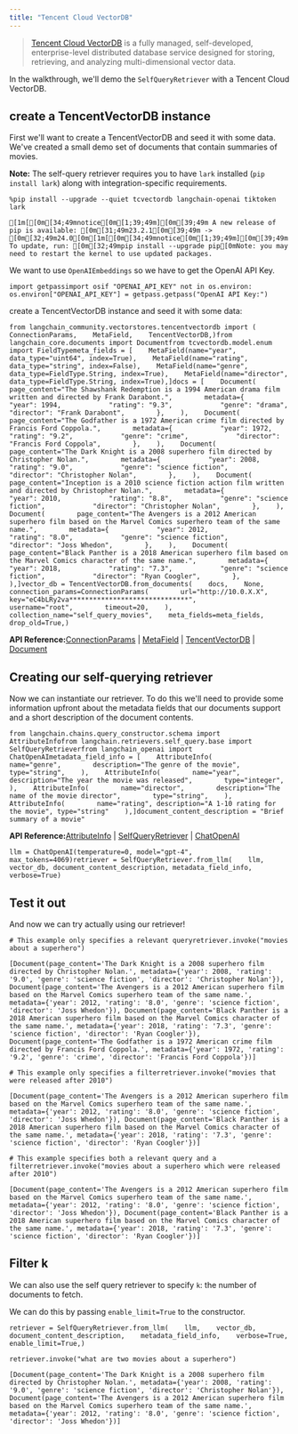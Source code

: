 ```yaml
---
title: "Tencent Cloud VectorDB"
---
```


> [Tencent Cloud VectorDB](https://cloud.tencent.com/document/product/1709) is a fully managed, self-developed, enterprise-level distributed database service designed for storing, retrieving, and analyzing multi-dimensional vector data.

In the walkthrough, we'll demo the `SelfQueryRetriever` with a Tencent Cloud VectorDB.

## create a TencentVectorDB instance

First we'll want to create a TencentVectorDB and seed it with some data. We've created a small demo set of documents that contain summaries of movies.

**Note:** The self-query retriever requires you to have `lark` installed (`pip install lark`) along with integration-specific requirements.

```
%pip install --upgrade --quiet tcvectordb langchain-openai tiktoken lark
```

```
[1m[[0m[34;49mnotice[0m[1;39;49m][0m[39;49m A new release of pip is available: [0m[31;49m23.2.1[0m[39;49m -> [0m[32;49m24.0[0m[1m[[0m[34;49mnotice[0m[1;39;49m][0m[39;49m To update, run: [0m[32;49mpip install --upgrade pip[0mNote: you may need to restart the kernel to use updated packages.
```

We want to use `OpenAIEmbeddings` so we have to get the OpenAI API Key.

```
import getpassimport osif "OPENAI_API_KEY" not in os.environ:    os.environ["OPENAI_API_KEY"] = getpass.getpass("OpenAI API Key:")
```

create a TencentVectorDB instance and seed it with some data:

```
from langchain_community.vectorstores.tencentvectordb import (    ConnectionParams,    MetaField,    TencentVectorDB,)from langchain_core.documents import Documentfrom tcvectordb.model.enum import FieldTypemeta_fields = [    MetaField(name="year", data_type="uint64", index=True),    MetaField(name="rating", data_type="string", index=False),    MetaField(name="genre", data_type=FieldType.String, index=True),    MetaField(name="director", data_type=FieldType.String, index=True),]docs = [    Document(        page_content="The Shawshank Redemption is a 1994 American drama film written and directed by Frank Darabont.",        metadata={            "year": 1994,            "rating": "9.3",            "genre": "drama",            "director": "Frank Darabont",        },    ),    Document(        page_content="The Godfather is a 1972 American crime film directed by Francis Ford Coppola.",        metadata={            "year": 1972,            "rating": "9.2",            "genre": "crime",            "director": "Francis Ford Coppola",        },    ),    Document(        page_content="The Dark Knight is a 2008 superhero film directed by Christopher Nolan.",        metadata={            "year": 2008,            "rating": "9.0",            "genre": "science fiction",            "director": "Christopher Nolan",        },    ),    Document(        page_content="Inception is a 2010 science fiction action film written and directed by Christopher Nolan.",        metadata={            "year": 2010,            "rating": "8.8",            "genre": "science fiction",            "director": "Christopher Nolan",        },    ),    Document(        page_content="The Avengers is a 2012 American superhero film based on the Marvel Comics superhero team of the same name.",        metadata={            "year": 2012,            "rating": "8.0",            "genre": "science fiction",            "director": "Joss Whedon",        },    ),    Document(        page_content="Black Panther is a 2018 American superhero film based on the Marvel Comics character of the same name.",        metadata={            "year": 2018,            "rating": "7.3",            "genre": "science fiction",            "director": "Ryan Coogler",        },    ),]vector_db = TencentVectorDB.from_documents(    docs,    None,    connection_params=ConnectionParams(        url="http://10.0.X.X",        key="eC4bLRy2va******************************",        username="root",        timeout=20,    ),    collection_name="self_query_movies",    meta_fields=meta_fields,    drop_old=True,)
```

**API Reference:**[ConnectionParams](https://python.langchain.com/api_reference/community/vectorstores/langchain_community.vectorstores.tencentvectordb.ConnectionParams.html) | [MetaField](https://python.langchain.com/api_reference/community/vectorstores/langchain_community.vectorstores.tencentvectordb.MetaField.html) | [TencentVectorDB](https://python.langchain.com/api_reference/community/vectorstores/langchain_community.vectorstores.tencentvectordb.TencentVectorDB.html) | [Document](https://python.langchain.com/api_reference/core/documents/langchain_core.documents.base.Document.html)

## Creating our self-querying retriever

Now we can instantiate our retriever. To do this we'll need to provide some information upfront about the metadata fields that our documents support and a short description of the document contents.

```
from langchain.chains.query_constructor.schema import AttributeInfofrom langchain.retrievers.self_query.base import SelfQueryRetrieverfrom langchain_openai import ChatOpenAImetadata_field_info = [    AttributeInfo(        name="genre",        description="The genre of the movie",        type="string",    ),    AttributeInfo(        name="year",        description="The year the movie was released",        type="integer",    ),    AttributeInfo(        name="director",        description="The name of the movie director",        type="string",    ),    AttributeInfo(        name="rating", description="A 1-10 rating for the movie", type="string"    ),]document_content_description = "Brief summary of a movie"
```

**API Reference:**[AttributeInfo](https://python.langchain.com/api_reference/langchain/chains/langchain.chains.query_constructor.schema.AttributeInfo.html) | [SelfQueryRetriever](https://python.langchain.com/api_reference/langchain/retrievers/langchain.retrievers.self_query.base.SelfQueryRetriever.html) | [ChatOpenAI](https://python.langchain.com/api_reference/openai/chat_models/langchain_openai.chat_models.base.ChatOpenAI.html)

```
llm = ChatOpenAI(temperature=0, model="gpt-4", max_tokens=4069)retriever = SelfQueryRetriever.from_llm(    llm, vector_db, document_content_description, metadata_field_info, verbose=True)
```

## Test it out

And now we can try actually using our retriever!

```
# This example only specifies a relevant queryretriever.invoke("movies about a superhero")
```

```
[Document(page_content='The Dark Knight is a 2008 superhero film directed by Christopher Nolan.', metadata={'year': 2008, 'rating': '9.0', 'genre': 'science fiction', 'director': 'Christopher Nolan'}), Document(page_content='The Avengers is a 2012 American superhero film based on the Marvel Comics superhero team of the same name.', metadata={'year': 2012, 'rating': '8.0', 'genre': 'science fiction', 'director': 'Joss Whedon'}), Document(page_content='Black Panther is a 2018 American superhero film based on the Marvel Comics character of the same name.', metadata={'year': 2018, 'rating': '7.3', 'genre': 'science fiction', 'director': 'Ryan Coogler'}), Document(page_content='The Godfather is a 1972 American crime film directed by Francis Ford Coppola.', metadata={'year': 1972, 'rating': '9.2', 'genre': 'crime', 'director': 'Francis Ford Coppola'})]
```

```
# This example only specifies a filterretriever.invoke("movies that were released after 2010")
```

```
[Document(page_content='The Avengers is a 2012 American superhero film based on the Marvel Comics superhero team of the same name.', metadata={'year': 2012, 'rating': '8.0', 'genre': 'science fiction', 'director': 'Joss Whedon'}), Document(page_content='Black Panther is a 2018 American superhero film based on the Marvel Comics character of the same name.', metadata={'year': 2018, 'rating': '7.3', 'genre': 'science fiction', 'director': 'Ryan Coogler'})]
```

```
# This example specifies both a relevant query and a filterretriever.invoke("movies about a superhero which were released after 2010")
```

```
[Document(page_content='The Avengers is a 2012 American superhero film based on the Marvel Comics superhero team of the same name.', metadata={'year': 2012, 'rating': '8.0', 'genre': 'science fiction', 'director': 'Joss Whedon'}), Document(page_content='Black Panther is a 2018 American superhero film based on the Marvel Comics character of the same name.', metadata={'year': 2018, 'rating': '7.3', 'genre': 'science fiction', 'director': 'Ryan Coogler'})]
```

## Filter k

We can also use the self query retriever to specify `k`: the number of documents to fetch.

We can do this by passing `enable_limit=True` to the constructor.

```
retriever = SelfQueryRetriever.from_llm(    llm,    vector_db,    document_content_description,    metadata_field_info,    verbose=True,    enable_limit=True,)
```

```
retriever.invoke("what are two movies about a superhero")
```

```
[Document(page_content='The Dark Knight is a 2008 superhero film directed by Christopher Nolan.', metadata={'year': 2008, 'rating': '9.0', 'genre': 'science fiction', 'director': 'Christopher Nolan'}), Document(page_content='The Avengers is a 2012 American superhero film based on the Marvel Comics superhero team of the same name.', metadata={'year': 2012, 'rating': '8.0', 'genre': 'science fiction', 'director': 'Joss Whedon'})]
```
